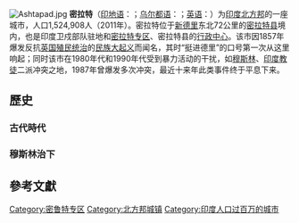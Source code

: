 [[File:Ashtapad.jpg|thumb]]
'''密拉特'''（[[印地语|印地语]]：'''{{lang|hi|मेरठ}}'''；[[乌尔都语|乌尔都语]]：'''{{lang|ur|میرٹھ|}}'''；[[英语|英语]]：'''{{lang|en|Meerut}}'''）为[[印度|印度]][[北方邦|北方邦]]的一座城市，人口1,524,908人（2011年）。密拉特位于[[新德里|新德里]]东北72公里的[[密拉特县|密拉特县]]境内，也是印度卫戍部队驻地和[[密拉特专区|密拉特专区]]、密拉特县的[[行政中心|行政中心]]。该市因1857年爆发反抗[[英属印度|英国殖民统治]]的[[印度民族大起义|民族大起义]]而闻名，其时“挺进德里”的口号第一次从这里响起；同时该市在1980年代和1990年代受到暴力活动的干扰，如[[穆斯林|穆斯林]]、[[印度教徒|印度教徒]]二派冲突之地，1987年曾爆发多次冲突，最近十来年此类事件终于平息下来。

==歷史==
===古代時代===
===穆斯林治下===

==參考文獻==
{{Authority control}}
{{DEFAULTSORT:Meerut}}
{{India-geo-stub}}
[[Category:密鲁特专区|Category:密鲁特专区]]
[[Category:北方邦城镇|Category:北方邦城镇]]
[[Category:印度人口过百万的城市|Category:印度人口过百万的城市]]